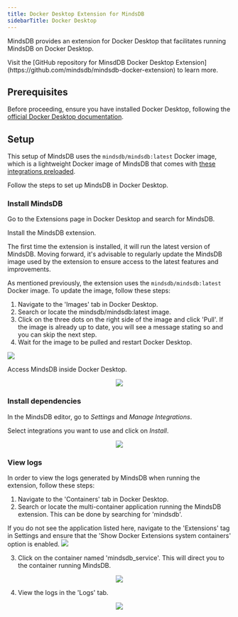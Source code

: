 ```yaml
---
title: Docker Desktop Extension for MindsDB
sidebarTitle: Docker Desktop
---
```


MindsDB provides an extension for Docker Desktop that facilitates running MindsDB on Docker Desktop.

<Tip>
Visit the [GitHub repository for MinsdDB Docker Desktop Extension](https://github.com/mindsdb/mindsdb-docker-extension) to learn more.
</Tip>

## Prerequisites

Before proceeding, ensure you have installed Docker Desktop, following the [official Docker Desktop documentation](https://www.docker.com/products/docker-desktop/).

## Setup

This setup of MindsDB uses the `mindsdb/mindsdb:latest` Docker image, which is a lightweight Docker image of MindsDB that comes with [these integrations preloaded](https://github.com/mindsdb/mindsdb/blob/staging/default_handlers.txt).

Follow the steps to set up MindsDB in Docker Desktop.

### Install MindsDB

Go to the Extensions page in Docker Desktop and search for MindsDB.

Install the MindsDB extension.

<Tip>
The first time the extension is installed, it will run the latest version of MindsDB. Moving forward, it's advisable to regularly update the MindsDB image used by the extension to ensure access to the latest features and improvements. 

As mentioned previously, the extension uses the `mindsdb/mindsdb:latest` Docker image. To update the image, follow these steps:
1. Navigate to the 'Images' tab in Docker Desktop.
2. Search or locate the mindsdb/mindsdb:latest image.
3. Click on the three dots on the right side of the image and click 'Pull'. If the image is already up to date, you will see a message stating so and you can skip the next step.
4. Wait for the image to be pulled and restart Docker Desktop.

<img src="/assets/docker/docker_desktop/pull-latest-image.png"/>
</Tip>

Access MindsDB inside Docker Desktop.

<p align="center">
  <img src="/assets/docker/docker_desktop/mindsdb_docker_desktop.png"/>
</p>

### Install dependencies

In the MindsDB editor, go to *Settings* and *Manage Integrations*.

Select integrations you want to use and click on *Install*.

<p align="center">
  <img src="/assets/install-dependencies-gui.png"/>
</p>

### View logs

In order to view the logs generated by MindsDB when running the extension, follow these steps:
1. Navigate to the 'Containers' tab in Docker Desktop.
2. Search or locate the multi-container application running the MindsDB extension. This can be done by searching for 'mindsdb'.

<Tip>
If you do not see the application listed here, navigate to the 'Extensions' tag in Settings and ensure that the 'Show Docker Extensions system containers' option is enabled.

<img src="/assets/docker/docker_desktop/enable-extension-containers.png"/>
</Tip>

3. Click on the container named 'mindsdb_service'. This will direct you to the container running MindsDB.

<p align="center">
  <img src="/assets/docker/docker_desktop/containers-running-extension.png"/>
</p>

4. View the logs in the 'Logs' tab.

<p align="center">
  <img src="/assets/docker/docker_desktop/mindsdb-container-logs.png"/>
</p>